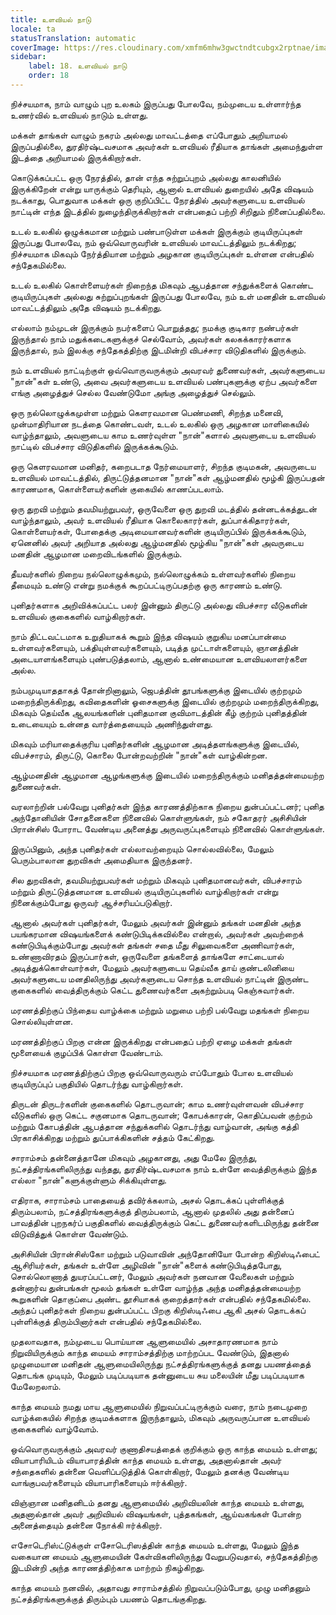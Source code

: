 ```yaml
---
title: உளவியல் நாடு
locale: ta
statusTranslation: automatic
coverImage: https://res.cloudinary.com/xmfm6mhw3gwctndtcubgx2rptnae/image/upload/v1741354419/small_cover_la_gran_rebelion_28716e29d2.webp
sidebar:
    label: 18. உளவியல் நாடு
    order: 18
---
```

நிச்சயமாக, நாம் வாழும் புற உலகம் இருப்பது போலவே, நம்முடைய உள்ளார்ந்த உணர்வில் உளவியல் நாடும் உள்ளது.

மக்கள் தாங்கள் வாழும் நகரம் அல்லது மாவட்டத்தை எப்போதும் அறியாமல் இருப்பதில்லை, துரதிர்ஷ்டவசமாக அவர்கள் உளவியல் ரீதியாக தாங்கள் அமைந்துள்ள இடத்தை அறியாமல் இருக்கிறார்கள்.

கொடுக்கப்பட்ட ஒரு நேரத்தில், தான் எந்த சுற்றுப்புறம் அல்லது காலனியில் இருக்கிறேன் என்று யாருக்கும் தெரியும், ஆனால் உளவியல் துறையில் அதே விஷயம் நடக்காது, பொதுவாக மக்கள் ஒரு குறிப்பிட்ட நேரத்தில் அவர்களுடைய உளவியல் நாட்டின் எந்த இடத்தில் நுழைந்திருக்கிறார்கள் என்பதைப் பற்றி சிறிதும் நினைப்பதில்லை.

உடல் உலகில் ஒழுக்கமான மற்றும் பண்பாடுள்ள மக்கள் இருக்கும் குடியிருப்புகள் இருப்பது போலவே, நம் ஒவ்வொருவரின் உளவியல் மாவட்டத்திலும் நடக்கிறது; நிச்சயமாக மிகவும் நேர்த்தியான மற்றும் அழகான குடியிருப்புகள் உள்ளன என்பதில் சந்தேகமில்லை.

உடல் உலகில் கொள்ளையர்கள் நிறைந்த மிகவும் ஆபத்தான சந்துக்களைக் கொண்ட குடியிருப்புகள் அல்லது சுற்றுப்புறங்கள் இருப்பது போலவே, நம் உள் மனதின் உளவியல் மாவட்டத்திலும் அதே விஷயம் நடக்கிறது.

எல்லாம் நம்முடன் இருக்கும் நபர்களைப் பொறுத்தது; நமக்கு குடிகார நண்பர்கள் இருந்தால் நாம் மதுக்கடைகளுக்குச் செல்வோம், அவர்கள் கலகக்காரர்களாக இருந்தால், நம் இலக்கு சந்தேகத்திற்கு இடமின்றி விபச்சார விடுதிகளில் இருக்கும்.

நம் உளவியல் நாட்டிற்குள் ஒவ்வொருவருக்கும் அவரவர் துணைவர்கள், அவர்களுடைய "நான்"கள் உண்டு, அவை அவர்களுடைய உளவியல் பண்புகளுக்கு ஏற்ப அவர்களை எங்கு அழைத்துச் செல்ல வேண்டுமோ அங்கு அழைத்துச் செல்லும்.

ஒரு நல்லொழுக்கமுள்ள மற்றும் கெளரவமான பெண்மணி, சிறந்த மனைவி, முன்மாதிரியான நடத்தை கொண்டவள், உடல் உலகில் ஒரு அழகான மாளிகையில் வாழ்ந்தாலும், அவளுடைய காம உணர்வுள்ள "நான்"களால் அவளுடைய உளவியல் நாட்டில் விபச்சார விடுதிகளில் இருக்கக்கூடும்.

ஒரு கெளரவமான மனிதர், கறைபடாத நேர்மையாளர், சிறந்த குடிமகன், அவருடைய உளவியல் மாவட்டத்தில், திருட்டுத்தனமான "நான்"கள் ஆழ்மனதில் மூழ்கி இருப்பதன் காரணமாக, கொள்ளையர்களின் குகையில் காணப்படலாம்.

ஒரு துறவி மற்றும் தவமியற்றுபவர், ஒருவேளை ஒரு துறவி மடத்தில் தன்னடக்கத்துடன் வாழ்ந்தாலும், அவர் உளவியல் ரீதியாக கொலைகாரர்கள், துப்பாக்கிதாரர்கள், கொள்ளையர்கள், போதைக்கு அடிமையானவர்களின் குடியிருப்பில் இருக்கக்கூடும், ஏனெனில் அவர் அறியாத அல்லது ஆழ்மனதில் மூழ்கிய "நான்"கள் அவருடைய மனதின் ஆழமான மறைவிடங்களில் இருக்கும்.

தீயவர்களில் நிறைய நல்லொழுக்கமும், நல்லொழுக்கம் உள்ளவர்களில் நிறைய தீமையும் உண்டு என்று நமக்குக் கூறப்பட்டிருப்பதற்கு ஒரு காரணம் உண்டு.

புனிதர்களாக அறிவிக்கப்பட்ட பலர் இன்னும் திருட்டு அல்லது விபச்சார வீடுகளின் உளவியல் குகைகளில் வாழ்கிறார்கள்.

நாம் திட்டவட்டமாக உறுதியாகக் கூறும் இந்த விஷயம் குறுகிய மனப்பான்மை உள்ளவர்களையும், பக்தியுள்ளவர்களையும், படித்த முட்டாள்களையும், ஞானத்தின் அடையாளங்களையும் புண்படுத்தலாம், ஆனால் உண்மையான உளவியலாளர்களை அல்ல.

நம்பமுடியாததாகத் தோன்றினாலும், ஜெபத்தின் தூபங்களுக்கு இடையில் குற்றமும் மறைந்திருக்கிறது, கவிதைகளின் ஓசைகளுக்கு இடையில் குற்றமும் மறைந்திருக்கிறது, மிகவும் தெய்வீக ஆலயங்களின் புனிதமான குவிமாடத்தின் கீழ் குற்றம் புனிதத்தின் உடையையும் உன்னத வார்த்தையையும் அணிந்துள்ளது.

மிகவும் மரியாதைக்குரிய புனிதர்களின் ஆழமான அடித்தளங்களுக்கு இடையில், விபச்சாரம், திருட்டு, கொலை போன்றவற்றின் "நான்"கள் வாழ்கின்றன.

ஆழ்மனதின் ஆழமான ஆழங்களுக்கு இடையில் மறைந்திருக்கும் மனிதத்தன்மையற்ற துணைவர்கள்.

வரலாற்றின் பல்வேறு புனிதர்கள் இந்த காரணத்திற்காக நிறைய துன்பப்பட்டனர்; புனித அந்தோனியின் சோதனைகளை நினைவில் கொள்ளுங்கள், நம் சகோதரர் அசிசியின் பிரான்சிஸ் போராட வேண்டிய அனைத்து அருவருப்புகளையும் நினைவில் கொள்ளுங்கள்.

இருப்பினும், அந்த புனிதர்கள் எல்லாவற்றையும் சொல்லவில்லை, மேலும் பெரும்பாலான துறவிகள் அமைதியாக இருந்தனர்.

சில துறவிகள், தவமியற்றுபவர்கள் மற்றும் மிகவும் புனிதமானவர்கள், விபச்சாரம் மற்றும் திருட்டுத்தனமான உளவியல் குடியிருப்புகளில் வாழ்கிறார்கள் என்று நினைக்கும்போது ஒருவர் ஆச்சரியப்படுகிறார்.

ஆனால் அவர்கள் புனிதர்கள், மேலும் அவர்கள் இன்னும் தங்கள் மனதின் அந்த பயங்கரமான விஷயங்களைக் கண்டுபிடிக்கவில்லை என்றால், அவர்கள் அவற்றைக் கண்டுபிடிக்கும்போது அவர்கள் தங்கள் சதை மீது சிலுவைகளை அணிவார்கள், உண்ணாவிரதம் இருப்பார்கள், ஒருவேளை தங்களைத் தாங்களே சாட்டையால் அடித்துக்கொள்வார்கள், மேலும் அவர்களுடைய தெய்வீக தாய் குண்டலினியை அவர்களுடைய மனதிலிருந்து அவர்களுடைய சொந்த உளவியல் நாட்டின் இருண்ட குகைகளில் வைத்திருக்கும் கெட்ட துணைவர்களை அகற்றும்படி கெஞ்சுவார்கள்.

மரணத்திற்குப் பிந்தைய வாழ்க்கை மற்றும் மறுமை பற்றி பல்வேறு மதங்கள் நிறைய சொல்லியுள்ளன.

மரணத்திற்குப் பிறகு என்ன இருக்கிறது என்பதைப் பற்றி ஏழை மக்கள் தங்கள் மூளையைக் குழப்பிக் கொள்ள வேண்டாம்.

நிச்சயமாக மரணத்திற்குப் பிறகு ஒவ்வொருவரும் எப்போதும் போல உளவியல் குடியிருப்புப் பகுதியில் தொடர்ந்து வாழ்கிறார்கள்.

திருடன் திருடர்களின் குகைகளில் தொடருவான்; காம உணர்வுள்ளவன் விபச்சார வீடுகளில் ஒரு கெட்ட சகுனமாக தொடருவான்; கோபக்காரன், கொதிப்பவன் குற்றம் மற்றும் கோபத்தின் ஆபத்தான சந்துக்களில் தொடர்ந்து வாழ்வான், அங்கு கத்தி பிரகாசிக்கிறது மற்றும் துப்பாக்கிகளின் சத்தம் கேட்கிறது.

சாராம்சம் தன்னைத்தானே மிகவும் அழகானது, அது மேலே இருந்து, நட்சத்திரங்களிலிருந்து வந்தது, துரதிர்ஷ்டவசமாக நாம் உள்ளே வைத்திருக்கும் இந்த எல்லா "நான்"களுக்குள்ளும் சிக்கியுள்ளது.

எதிராக, சாராம்சம் பாதையைத் தவிர்க்கலாம், அசல் தொடக்கப் புள்ளிக்குத் திரும்பலாம், நட்சத்திரங்களுக்குத் திரும்பலாம், ஆனால் முதலில் அது தன்னைப் பாவத்தின் புறநகர்ப் பகுதிகளில் வைத்திருக்கும் கெட்ட துணைவர்களிடமிருந்து தன்னை விடுவித்துக் கொள்ள வேண்டும்.

அசிசியின் பிரான்சிஸ்கோ மற்றும் படுவாவின் அந்தோனியோ போன்ற கிறிஸ்டிஃபைட் ஆசிரியர்கள், தங்கள் உள்ளே அழிவின் "நான்"களைக் கண்டுபிடித்தபோது, சொல்லொணாத் துயரப்பட்டனர், மேலும் அவர்கள் நனவான வேலைகள் மற்றும் தன்னார்வ துன்பங்கள் மூலம் தங்கள் உள்ளே வாழ்ந்த அந்த மனிதத்தன்மையற்ற கூறுகளின் தொகுப்பை அண்ட தூசியாகக் குறைத்தார்கள் என்பதில் சந்தேகமில்லை. அந்தப் புனிதர்கள் நிறைய துன்பப்பட்ட பிறகு கிறிஸ்டிஃபை ஆகி அசல் தொடக்கப் புள்ளிக்குத் திரும்பினார்கள் என்பதில் சந்தேகமில்லை.

முதலாவதாக, நம்முடைய பொய்யான ஆளுமையில் அசாதாரணமாக நாம் நிறுவியிருக்கும் காந்த மையம் சாராம்சத்திற்கு மாற்றப்பட வேண்டும், இதனால் முழுமையான மனிதன் ஆளுமையிலிருந்து நட்சத்திரங்களுக்குத் தனது பயணத்தைத் தொடங்க முடியும், மேலும் படிப்படியாக தன்னுடைய சுய மலையின் மீது படிப்படியாக மேலேறலாம்.

காந்த மையம் நமது மாய ஆளுமையில் நிறுவப்பட்டிருக்கும் வரை, நாம் நடைமுறை வாழ்க்கையில் சிறந்த குடிமக்களாக இருந்தாலும், மிகவும் அருவருப்பான உளவியல் குகைகளில் வாழ்வோம்.

ஒவ்வொருவருக்கும் அவரவர் குணாதிசயத்தைக் குறிக்கும் ஒரு காந்த மையம் உள்ளது; வியாபாரியிடம் வியாபாரத்தின் காந்த மையம் உள்ளது, அதனால்தான் அவர் சந்தைகளில் தன்னை வெளிப்படுத்திக் கொள்கிறார், மேலும் தனக்கு வேண்டிய வாங்குபவர்களையும் வியாபாரிகளையும் ஈர்க்கிறார்.

விஞ்ஞான மனிதனிடம் தனது ஆளுமையில் அறிவியலின் காந்த மையம் உள்ளது, அதனால்தான் அவர் அறிவியல் விஷயங்கள், புத்தகங்கள், ஆய்வகங்கள் போன்ற அனைத்தையும் தன்னை நோக்கி ஈர்க்கிறார்.

எசோடெரிஸ்ட்டுக்குள் எசோடெரிஸத்தின் காந்த மையம் உள்ளது, மேலும் இந்த வகையான மையம் ஆளுமையின் கேள்விகளிலிருந்து வேறுபடுவதால், சந்தேகத்திற்கு இடமின்றி அந்த காரணத்திற்காக மாற்றம் நிகழ்கிறது.

காந்த மையம் நனவில், அதாவது சாராம்சத்தில் நிறுவப்படும்போது, முழு மனிதனும் நட்சத்திரங்களுக்குத் திரும்பும் பயணம் தொடங்குகிறது.

